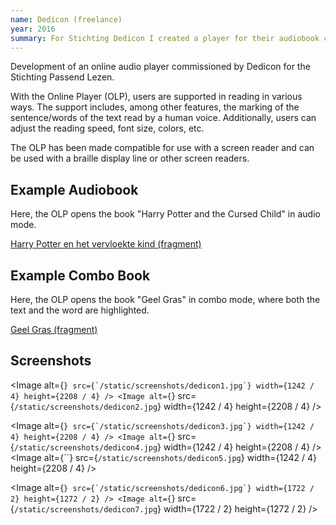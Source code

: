 ```yaml
---
name: Dedicon (freelance)
year: 2016
summary: For Stichting Dedicon I created a player for their audiobook collection. It's built specifically for users with visual impairments. The player has a karaoke function that highlights the text currently being read, which helps children with dyslexia. (in Dutch)
---
```


Development of an online audio player commissioned by Dedicon for the Stichting Passend Lezen.

With the Online Player (OLP), users are supported in reading in various ways. The support includes, among other features, the marking of the sentence/words of the text read by a human voice. Additionally, users can adjust the reading speed, font size, colors, etc.

The OLP has been made compatible for use with a screen reader and can be used with a braille display line or other screen readers.

## Example Audiobook

Here, the OLP opens the book "Harry Potter and the Cursed Child" in audio mode.

[Harry Potter en het vervloekte kind (fragment)](https://olp.netlify.app/?bookUrl=https://olp.netlify.app/harry-potter/ncc.html)

## Example Combo Book

Here, the OLP opens the book "Geel Gras" in combo mode, where both the text and the word are highlighted.

[Geel Gras (fragment)](https://olp.netlify.app/?bookUrl=https://olp.netlify.app/geel-gras/ncc.html)

## Screenshots

<Image
  alt={``}
  src={`/static/screenshots/dedicon1.jpg`}
  width={1242 / 4}
  height={2208 / 4}
/>
<Image
  alt={``}
  src={`/static/screenshots/dedicon2.jpg`}
  width={1242 / 4}
  height={2208 / 4}
/>

<Image
  alt={``}
  src={`/static/screenshots/dedicon3.jpg`}
  width={1242 / 4}
  height={2208 / 4}
/>
<Image
  alt={``}
  src={`/static/screenshots/dedicon4.jpg`}
  width={1242 / 4}
  height={2208 / 4}
/>
<Image
  alt={``}
  src={`/static/screenshots/dedicon5.jpg`}
  width={1242 / 4}
  height={2208 / 4}
/>

<Image
  alt={``}
  src={`/static/screenshots/dedicon6.jpg`}
  width={1722 / 2}
  height={1272 / 2}
/>
<Image
  alt={``}
  src={`/static/screenshots/dedicon7.jpg`}
  width={1722 / 2}
  height={1272 / 2}
/>
